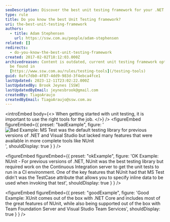 ```yaml
---
seoDescription: Discover the best unit testing framework for your .NET project and streamline your testing process with XUnit, a popular choice among developers.
type: rule
title: Do you know the best Unit Testing framework?
uri: the-best-unit-testing-framework
authors:
  - title: Adam Stephensen
    url: https://ssw.com.au/people/adam-stephensen
related: []
redirects:
  - do-you-know-the-best-unit-testing-framework
created: 2017-02-02T18:12:03.000Z
archivedreason: Content is outdated, current unit testing framework options can
  be found in
  [https://www.ssw.com.au/rules/testing-tools](/testing-tools)
guid: 0afc7db0-4f87-4dd9-983d-3f4ebca4fce1
lastUpdated: 2023-12-11T23:02:22.000Z
lastUpdatedBy: Brook Jeynes [SSW]
lastUpdatedByEmail: jeynesbrook@gmail.com
createdBy: TiagoAraujo
createdByEmail: TiagoAraujo@ssw.com.au
---
```


<introEmbed
  body={<>
When getting started with unit testing, it is important to use the right tools for the job.
  </>}
/>
<figureEmbed figureEmbed={{
  preset: "badExample",
  figure: '![Bad Example: MS Test was the default testing library for previous versions of .NET and Visual Studio but lacked many features that were available in more complete tools like NUnit](/uploads/rules/the-best-unit-testing-framework/bestunittest-bad1.png)',
  shouldDisplay: true
} } />


<figureEmbed figureEmbed={{
  preset: "okExample",
  figure: 'OK Example: NUnit - For previous versions of .NET, NUnit was the best testing library but required work on the Continuous Integration server to get the unit tests to run in a CI environment. One of the key features that NUnit had that MS Test didn\'t was the TestCase attribute that allows you to specify inline data to be used when invoking that test',
  shouldDisplay: true
} } />


<figureEmbed figureEmbed={{
  preset: "goodExample",
  figure: 'Good Example: XUnit comes out of the box with .NET Core and includes most of the great features of NUnit, while also being supported out of the box with Team Foundation Server and Visual Studio Team Services',
  shouldDisplay: true
} } />
